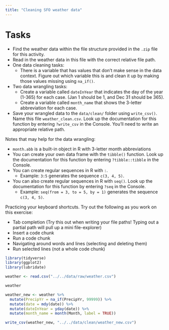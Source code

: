 ```yaml
---
title: "Cleaning SFO weather data"
---
```


# Tasks

- Find the weather data within the file structure provided in the `.zip` file for this activity.
- Read in the weather data in this file with the correct relative file path.
- One data cleaning tasks:
    - There is a variable that has values that don't make sense in the data context. Figure out which variable this is and clean it up by making those values missing using `na_if()`.
- Two data wrangling tasks:
    - Create a variable called `dateInYear` that indicates the day of the year (1-365) for each case. (Jan 1 should be 1, and Dec 31 should be 365).
    - Create a variable called `month_name` that shows the 3-letter abbreviation for each case.
- Save your wrangled data to the `data/clean/` folder using `write_csv()`. Name this file `weather_clean.csv`. Look up the documentation for this function by entering `?write_csv` in the Console. You'll need to write an appropriate relative path.



Notes that may help for the data wrangling:

- `month.abb` is a built-in object in R with 3-letter month abbreviations
- You can create your own data frame with the `tibble()` function. Look up the documentation for this function by entering `?tibble::tibble` in the Console.
- You can create regular sequences in R with `:`.
    - Example: `3:5` generates the sequence `c(3, 4, 5)`.
- You can also create regular sequences in R with `seq()`. Look up the documentation for this function by entering `?seq` in the Console.
    - Example: `seq(from = 3, to = 5, by = 1)` generates the sequence `c(3, 4, 5)`.



Practicing your keyboard shortcuts. Try out the following as you work on this exercise:

- Tab completion (Try this out when writing your file paths! Typing out a partial path will pull up a mini file-explorer)
- Insert a code chunk
- Run a code chunk
- Navigating around words and lines (selecting and deleting them)
- Run selected lines (not a whole code chunk)

```r
library(tidyverse)
library(ggplot2)
library(lubridate)
```


```r
weather <- read.csv("../../data/raw/weather.csv")
```

```r
weather

weather_new <- weather %>%
  mutate(PrecipYr = na_if(PrecipYr, 99999)) %>% 
  mutate(date = mdy(date)) %>% 
  mutate(dateInYear = yday(date)) %>%
  mutate(month_name = month(Month, label = TRUE))

write_csv(weather_new, "../../data/clean/weather_new.csv")
```

